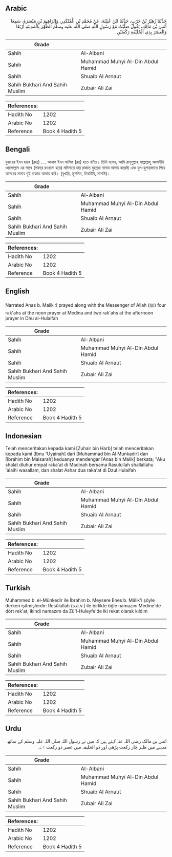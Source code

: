 ## Arabic


<div dir="rtl" lang="ar" style={{fontSize:'larger',backgroundColor:'#f8f9fa',padding:20}}>
حَدَّثَنَا زُهَيْرُ بْنُ حَرْبٍ، حَدَّثَنَا ابْنُ عُيَيْنَةَ، عَنْ مُحَمَّدِ بْنِ الْمُنْكَدِرِ، وَإِبْرَاهِيمَ بْنِ مَيْسَرَةَ، سَمِعَا أَنَسَ بْنَ مَالِكٍ، يَقُولُ صَلَّيْتُ مَعَ رَسُولِ اللَّهِ صلى الله عليه وسلم الظُّهْرَ بِالْمَدِينَةِ أَرْبَعًا وَالْعَصْرَ بِذِي الْحُلَيْفَةِ رَكْعَتَيْنِ ‏.‏
</div>
<div style={{backgroundColor:'#f8f9fa',padding:20, marginBottom: 10}}><table> <thead> <tr> <th>Grade</th> <th></th> </tr> </thead> <tbody> <tr><td>Sahih</td><td>Al-Albani</td></tr><tr><td>Sahih</td><td>Muhammad Muhyi Al-Din Abdul Hamid</td></tr><tr><td>Sahih</td><td>Shuaib Al Arnaut</td></tr><tr><td>Sahih Bukhari And Sahih Muslim</td><td>Zubair Ali Zai</td></tr></tbody></table><table> <thead> <tr> <th>References:</th> <th></th> </tr> </thead> <tbody><tr><td>Hadith No</td><td>1202</td></tr><tr><td>Arabic No</td><td>1202</td></tr><tr><td>Reference</td><td>Book 4 Hadith 5</td></tr></tbody></table></div>

## Bengali


<div dir="ltr" lang="bn" style={{fontSize:'larger',backgroundColor:'#f8f9fa',padding:20}}>
যুহায়ের ইবন হারব (রহঃ) .... আনাস ইবন মালিক (রাঃ) হতে বর্ণিত। তিনি বলেন, আমি রাসূলুল্লাহ সাল্লাল্লাহু আলাইহি ওয়াসাল্লাম এর সাথে (সফরে রওয়ানা হয়ে) মদিনাতে চার রাকাত যুহরের নামায আদায় করেছি এবং যুল-হুলায়ফাতে গিয়ে আসরের নামায দুই রাকাত আদায় করি। (বুখারি, মুসলিম, তিরমিযি, নাসাঈ)।
</div>
<div style={{backgroundColor:'#f8f9fa',padding:20, marginBottom: 10}}><table> <thead> <tr> <th>Grade</th> <th></th> </tr> </thead> <tbody> <tr><td>Sahih</td><td>Al-Albani</td></tr><tr><td>Sahih</td><td>Muhammad Muhyi Al-Din Abdul Hamid</td></tr><tr><td>Sahih</td><td>Shuaib Al Arnaut</td></tr><tr><td>Sahih Bukhari And Sahih Muslim</td><td>Zubair Ali Zai</td></tr></tbody></table><table> <thead> <tr> <th>References:</th> <th></th> </tr> </thead> <tbody><tr><td>Hadith No</td><td>1202</td></tr><tr><td>Arabic No</td><td>1202</td></tr><tr><td>Reference</td><td>Book 4 Hadith 5</td></tr></tbody></table></div>

## English


<div dir="ltr" lang="en" style={{fontSize:'larger',backgroundColor:'#f8f9fa',padding:20}}>
Narrated Anas b. Malik :I prayed along with the Messenger of Allah (ﷺ) four rak'ahs at the noon prayer at Medina and two rak'ahs at the afternoon prayer in Dhu al-Hulaifah
</div>
<div style={{backgroundColor:'#f8f9fa',padding:20, marginBottom: 10}}><table> <thead> <tr> <th>Grade</th> <th></th> </tr> </thead> <tbody> <tr><td>Sahih</td><td>Al-Albani</td></tr><tr><td>Sahih</td><td>Muhammad Muhyi Al-Din Abdul Hamid</td></tr><tr><td>Sahih</td><td>Shuaib Al Arnaut</td></tr><tr><td>Sahih Bukhari And Sahih Muslim</td><td>Zubair Ali Zai</td></tr></tbody></table><table> <thead> <tr> <th>References:</th> <th></th> </tr> </thead> <tbody><tr><td>Hadith No</td><td>1202</td></tr><tr><td>Arabic No</td><td>1202</td></tr><tr><td>Reference</td><td>Book 4 Hadith 5</td></tr></tbody></table></div>

## Indonesian


<div dir="ltr" lang="id" style={{fontSize:'larger',backgroundColor:'#f8f9fa',padding:20}}>
Telah menceritakan kepada kami [Zuhair bin Harb] telah menceritakan kepada kami [Ibnu 'Uyainah] dari [Muhammad bin Al Munkadir] dan [Ibrahim bin Maisarah] keduanya mendengar [Anas bin Malik] berkata; "Aku shalat dluhur empat raka'at di Madinah bersama Rasulullah shallallahu 'alaihi wasallam, dan shalat Ashar dua raka'at di Dzul Hulaifah
</div>
<div style={{backgroundColor:'#f8f9fa',padding:20, marginBottom: 10}}><table> <thead> <tr> <th>Grade</th> <th></th> </tr> </thead> <tbody> <tr><td>Sahih</td><td>Al-Albani</td></tr><tr><td>Sahih</td><td>Muhammad Muhyi Al-Din Abdul Hamid</td></tr><tr><td>Sahih</td><td>Shuaib Al Arnaut</td></tr><tr><td>Sahih Bukhari And Sahih Muslim</td><td>Zubair Ali Zai</td></tr></tbody></table><table> <thead> <tr> <th>References:</th> <th></th> </tr> </thead> <tbody><tr><td>Hadith No</td><td>1202</td></tr><tr><td>Arabic No</td><td>1202</td></tr><tr><td>Reference</td><td>Book 4 Hadith 5</td></tr></tbody></table></div>

## Turkish


<div dir="ltr" lang="tr" style={{fontSize:'larger',backgroundColor:'#f8f9fa',padding:20}}>
Muhammed b. el-Münkedir ile İbrahim b. Meysere Enes b. Mâlik'i şöyle derken işitmişlerdir: Resûlullah (s.a.v.) ile birlikte öğle namazını Medine'de dört rek'at, ikindi namazım da Zü'l-Huleyfe'de iki rekat olarak kıldım
</div>
<div style={{backgroundColor:'#f8f9fa',padding:20, marginBottom: 10}}><table> <thead> <tr> <th>Grade</th> <th></th> </tr> </thead> <tbody> <tr><td>Sahih</td><td>Al-Albani</td></tr><tr><td>Sahih</td><td>Muhammad Muhyi Al-Din Abdul Hamid</td></tr><tr><td>Sahih</td><td>Shuaib Al Arnaut</td></tr><tr><td>Sahih Bukhari And Sahih Muslim</td><td>Zubair Ali Zai</td></tr></tbody></table><table> <thead> <tr> <th>References:</th> <th></th> </tr> </thead> <tbody><tr><td>Hadith No</td><td>1202</td></tr><tr><td>Arabic No</td><td>1202</td></tr><tr><td>Reference</td><td>Book 4 Hadith 5</td></tr></tbody></table></div>

## Urdu


<div dir="rtl" lang="ur" style={{fontSize:'larger',backgroundColor:'#f8f9fa',padding:20}}>
انس بن مالک رضی اللہ عنہ کہتے ہیں کہ میں نے رسول اللہ صلی اللہ علیہ وسلم کے ساتھ مدینے میں ظہر چار رکعت پڑھی اور ذو الحلیفہ میں عصر دو رکعت ۱؎۔
</div>
<div style={{backgroundColor:'#f8f9fa',padding:20, marginBottom: 10}}><table> <thead> <tr> <th>Grade</th> <th></th> </tr> </thead> <tbody> <tr><td>Sahih</td><td>Al-Albani</td></tr><tr><td>Sahih</td><td>Muhammad Muhyi Al-Din Abdul Hamid</td></tr><tr><td>Sahih</td><td>Shuaib Al Arnaut</td></tr><tr><td>Sahih Bukhari And Sahih Muslim</td><td>Zubair Ali Zai</td></tr></tbody></table><table> <thead> <tr> <th>References:</th> <th></th> </tr> </thead> <tbody><tr><td>Hadith No</td><td>1202</td></tr><tr><td>Arabic No</td><td>1202</td></tr><tr><td>Reference</td><td>Book 4 Hadith 5</td></tr></tbody></table></div>